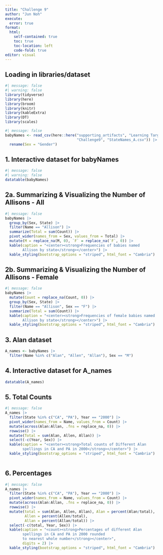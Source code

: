 ```yaml
---
title: "Challenge 9"
author: "Jun Noh"
execute: 
  error: true
format: 
  html:
    self-contained: true
    toc: true
    toc-location: left
    code-fold: true
editor: visual
---
```


## Loading in libraries/dataset

```r
#| message: false 
#| warning: false
library(tidyverse)
library(here)
library(broom)
library(knitr)
library(kableExtra)
library(DT)
library(scales)
```

```r
#| message: false
babyNames <- read_csv(here::here("supporting_artifacts", "Learning Targets", 
                                 "Challenge9", "StateNames_A.csv")) |> 
  rename(Sex = "Gender")
```

## 1. Interactive dataset for babyNames

```r
#| message: false
#| warning: false
datatable(babyNames)
```

## 2a. **Summarizing & Visualizing the Number of Allisons - All**

```r
#| message: false
babyNames |> 
  group_by(Sex, State) |> 
  filter(Name == "Allison") |> 
  summarize(Total = sum(Count)) |>
  pivot_wider(names_from = Sex, values_from = Total) |> 
  mutate(M = replace_na(M, 0), `F` = replace_na(`F`, 0)) |> 
  kable(caption = "<center><strong>Frequencies of babies named 
        Allison by state</strong></center>") |> 
  kable_styling(bootstrap_options = "striped", html_font = "Cambria") 
```

## **2b. Summarizing & Visualizing the Number of Allisons - Female**

```r
#| message: false
babyNames |> 
  mutate(Count = replace_na(Count, 0)) |> 
  group_by(Sex, State) |> 
  filter(Name == "Allison", Sex == "F") |> 
  summarize(Total = sum(Count)) |>
  kable(caption = "<center><strong>Frequencies of female babies named 
        Allison by state</strong></center>") |> 
  kable_styling(bootstrap_options = "striped", html_font = "Cambria") 
```

## 3. Alan dataset

```r
A_names <- babyNames |> 
  filter(Name %in% c("Alan", "Allen", "Allan"), Sex == "M")
```

## 4. Interactive dataset for A_names

```r
datatable(A_names)
```

## 5. Total Counts

```r
#| message: false
A_names |> 
  filter(State %in% c("CA", "PA"), Year == "2000") |> 
  pivot_wider(names_from = Name, values_from = Count) |> 
  mutate(across(Alan:Allan, .fns = replace_na, 0)) |> 
  rowwise() |> 
  mutate(Total = sum(Alan, Allen, Allan)) |> 
  select(-c(Year, Sex)) |> 
  kable(caption = "<center><strong>Total counts of Different Alan 
        spellings in CA and PA in 2000</strong></center>") |> 
  kable_styling(bootstrap_options = "striped", html_font = "Cambria") 
  
```

## 6. Percentages

```r
#| message: false
A_names |> 
  filter(State %in% c("CA", "PA"), Year == "2000") |> 
  pivot_wider(names_from = Name, values_from = Count) |> 
  mutate(across(Alan:Allan, .fns = replace_na, 0)) |> 
  rowwise() |> 
  mutate(total = sum(Alan, Allen, Allan), Alan = percent(Alan/total), 
         Allen = percent(Allen/total), 
         Allan = percent(Allan/total)) |> 
  select(-c(total, Year, Sex)) |> 
  kable(caption = "<count><strong>Percentages of different Alan 
        spellings in CA and PA in 2000 rounded 
        to nearest whole number</strong></center>", 
        digits = 2) |> 
  kable_styling(bootstrap_options = "striped", html_font = "Cambria") 
```
